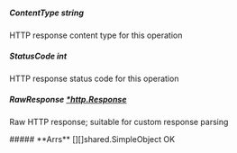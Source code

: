 
##### **ContentType** string
HTTP response content type for this operation

##### **StatusCode** int
HTTP response status code for this operation

##### **RawResponse** [*http.Response](https://pkg.go.dev/net/http#Response)
Raw HTTP response; suitable for custom response parsing

<Collapsible>
    ##### **Arrs** [][]shared.SimpleObject
    OK
    <Collapsible.Break/>
    <SimpleObject/>
</Collapsible>

